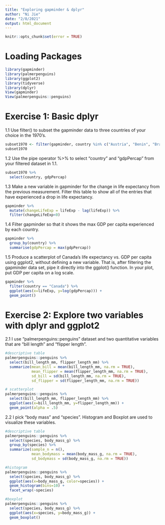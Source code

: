 ```yaml
---
title: "Exploring gapminder & dplyr"
author: "Ni Jie"
date: "2/8/2021"
output: html_document
---
```

```r
knitr::opts_chunk$set(error = TRUE)
```

# Loading Packages

```r
library(gapminder)
library(palmerpenguins)
library(ggplot2)
library(tidyverse)
library(dplyr)
View(gapminder)
View(palmerpenguins::penguins)
```

# Exercise 1: Basic dplyr

1.1 Use filter() to subset the gapminder data to three countries of your choice in the 1970’s.

```r
subset1970 <- filter(gapminder, country %in% c("Austria", "Benin", "Brazil") & year >=1970 & year < 1980)
subset1970
```
1.2 Use the pipe operator %>% to select “country” and “gdpPercap” from your filtered dataset in 1.1.

```r
subset1970 %>%
  select(country, gdpPercap)
```
1.3 Make a new variable in gapminder for the change in life expectancy from the previous measurement. Filter this table to show all of the entries that have experienced a drop in life expectancy.

```r
gapminder %>%
  mutate(changeLifeExp = lifeExp - lag(lifeExp)) %>%
  filter(changeLifeExp<0)
```
1.4 Filter gapminder so that it shows the max GDP per capita experienced by each country.

```r
gapminder %>%
  group_by(country) %>%
  summarise(gdpPercap = max(gdpPercap))
```
1.5 Produce a scatterplot of Canada’s life expectancy vs. GDP per capita using ggplot2, without defining a new variable. That is, after filtering the gapminder data set, pipe it directly into the ggplot() function. In your plot, put GDP per capita on a log scale.

```r
gapminder %>%
  filter(country == "Canada") %>%
  ggplot(aes(x=lifeExp, y=log(gdpPercap))) + 
  geom_point()
```

# Exercise 2: Explore two variables with dplyr and ggplot2

2.1 I use "palmerpenguins::penguins" dataset and two quantitative variables that are "bill length" and "flipper length".

```r
#descriptive table
palmerpenguins::penguins %>%
  select(bill_length_mm, flipper_length_mm) %>%
  summarize(mean_bill = mean(bill_length_mm, na.rm = TRUE),
            mean_flipper = mean(flipper_length_mm, na.rm = TRUE),
            sd_bill = sd(bill_length_mm, na.rm = TRUE),
            sd_flipper = sd(flipper_length_mm, na.rm = TRUE))

# scatterplot
palmerpenguins::penguins %>%
  select(bill_length_mm, flipper_length_mm) %>%
  ggplot(aes(x=bill_length_mm, y=flipper_length_mm)) + 
  geom_point(alpha = .5)
```
2.2 I pick "body mass" and "species". Histogram and Boxplot are used to visualize these variables.

```r
#descriptive table
palmerpenguins::penguins %>%
  select(species, body_mass_g) %>%
  group_by(species) %>%
  summarize(sample_n = n(), 
            mean_bodymass = mean(body_mass_g, na.rm = TRUE), 
            sd_bodymass = sd(body_mass_g, na.rm = TRUE))

#histogram
palmerpenguins::penguins %>%
  select(species, body_mass_g) %>%
  ggplot(aes(x=body_mass_g, color=species)) + 
  geom_histogram(bins=10) +
  facet_wrap(~species)

#boxplot
palmerpenguins::penguins %>%
  select(species, body_mass_g) %>%
  ggplot(aes(x=species, y=body_mass_g)) + 
  geom_boxplot()
```


